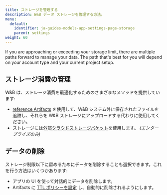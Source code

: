 ```yaml
---
title: ストレージを管理する
description: W&B データ ストレージを管理する方法。
menu:
  default:
    identifier: ja-guides-models-app-settings-page-storage
    parent: settings
weight: 60
---
```


If you are approaching or exceeding your storage limit, there are multiple paths forward to manage your data. The path that's best for you will depend on your account type and your current project setup.

## ストレージ消費の管理
W&B は、ストレージ消費を最適化するためのさまざまなメソッドを提供しています:

- [reference Artifacts](/ja/models/artifacts/track-external-files/) を使用して、W&B システム外に保存されたファイルを追跡し、それらを W&B ストレージにアップロードする代わりに使用してください。
- ストレージには[外部クラウドストレージバケット](/ja/platform/app/settings-page/teams/)を使用します。 *(エンタープライズのみ)*

## データの削除
ストレージ制限以下に留めるためにデータを削除することも選択できます。これを行う方法はいくつかあります:

- アプリの UI を使って対話的にデータを削除します。
- Artifacts に [TTL ポリシーを設定](/ja/models/artifacts/ttl/) し、自動的に削除されるようにします。